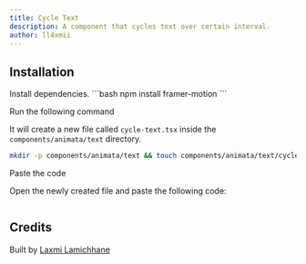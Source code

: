 ```yaml
---
title: Cycle Text
description: A component that cycles text over certain interval.
author: ll4xmii
---
```


<ComponentPreview name="text-cycle-text--docs" />

## Installation

<Steps>
<Step>Install dependencies.</Step>
```bash
npm install framer-motion
```

<Step>Run the following command</Step>

It will create a new file called `cycle-text.tsx` inside the `components/animata/text` directory.

```bash
mkdir -p components/animata/text && touch components/animata/text/cycle-text.tsx
```

<Step>Paste the code</Step>

Open the newly created file and paste the following code:

```jsx file=<rootDir>/animata/text/cycle-text.tsx

```

</Steps>

## Credits

Built by [Laxmi Lamichhane](https://github.com/llaxmi)
